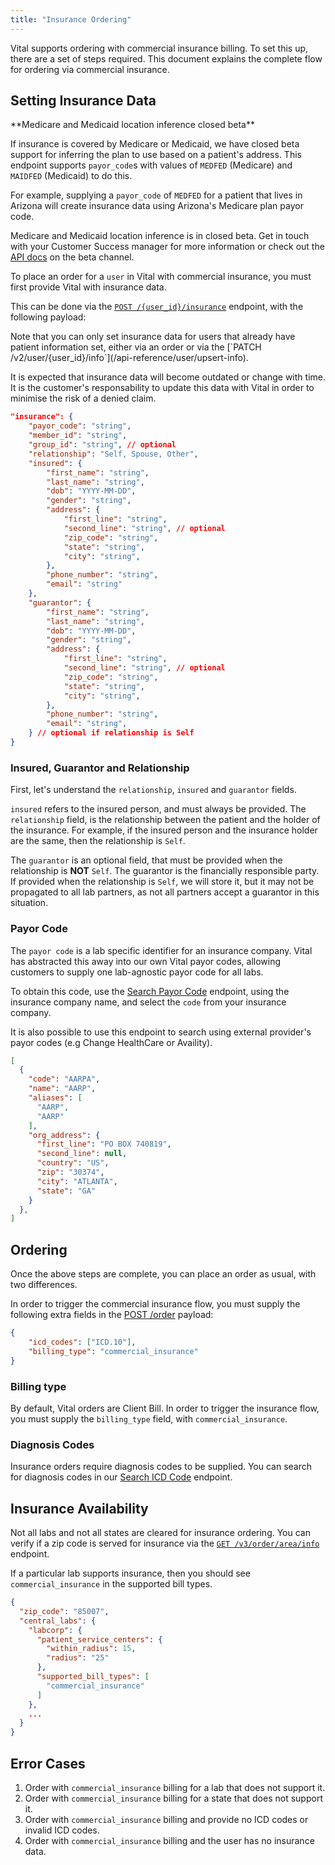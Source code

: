 ```yaml
---
title: "Insurance Ordering"
---
```



<FeatureBeta />

Vital supports ordering with commercial insurance billing. To set this up, there are a set of steps required. This document explains the complete flow for ordering via commercial insurance.


## Setting Insurance Data

<Note>
**Medicare and Medicaid location inference closed beta**

If insurance is covered by Medicare or Medicaid, we have closed beta support for inferring the plan to use based on a patient's address. This endpoint supports `payor_code`s with values of `MEDFED` (Medicare) and
`MAIDFED` (Medicaid) to do this.

For example, supplying a `payor_code` of `MEDFED` for a patient that lives in Arizona will create insurance data using Arizona's Medicare plan payor code.

Medicare and Medicaid location inference is in closed beta. Get in touch with your Customer Success manager for more information or check out the [API docs](/api-reference/user/create-insurance) on the beta channel.
</Note>

To place an order for a `user` in Vital with commercial insurance, you must first provide Vital with insurance data.

This can be done via the [`POST /{user_id}/insurance`](/api-reference/user/create-insurance) endpoint, with the following payload:

<Note>
Note that you can only set insurance data for users that already have patient information set, either via an order or via the [`PATCH /v2/user/{user_id}/info`](/api-reference/user/upsert-info).
</Note>

It is expected that insurance data will become outdated or change with time. It is the customer's responsability to update this data with Vital in order to minimise the risk of a denied claim.

```json
"insurance": {
    "payor_code": "string",
    "member_id": "string",
    "group_id": "string", // optional
    "relationship": "Self, Spouse, Other",
    "insured": {
        "first_name": "string",
        "last_name": "string",
        "dob": "YYYY-MM-DD",
        "gender": "string",
        "address": {
            "first_line": "string", 
            "second_line": "string", // optional
            "zip_code": "string",
            "state": "string",
            "city": "string",
        },
        "phone_number": "string",
        "email": "string"
    },
    "guarantor": {
        "first_name": "string",
        "last_name": "string",
        "dob": "YYYY-MM-DD",
        "gender": "string",
        "address": {
            "first_line": "string", 
            "second_line": "string", // optional
            "zip_code": "string",
            "state": "string",
            "city": "string",
        },
        "phone_number": "string",
        "email": "string",
    } // optional if relationship is Self
}
```

### Insured, Guarantor and Relationship

First, let's understand the `relationship`, `insured` and `guarantor` fields.

`insured` refers to the insured person, and must always be provided. The `relationship` field, is the relationship between the patient and the holder of the insurance.
For example, if the insured person and the insurance holder are the same, then the relationship is `Self`.

The `guarantor` is an optional field, that must be provided when the relationship is **NOT** `Self`. The guarantor is the financially responsible party. If provided when the relationship is `Self`, we will store it, but it may not be propagated to all lab partners, as not all partners accept a guarantor in this situation.


### Payor Code

The `payor code` is a lab specific identifier for an insurance company. Vital has abstracted this away into our own Vital payor codes, allowing customers to supply one lab-agnostic payor code for all labs.

To obtain this code, use the [Search Payor Code](/api-reference/lab-testing-insurance/search-payor-get) endpoint, using the insurance company name, and select the `code` from your insurance company.

It is also possible to use this endpoint to search using external provider's payor codes (e.g Change HealthCare or Availity).

```json
[
  {
    "code": "AARPA",
    "name": "AARP",
    "aliases": [
      "AARP",
      "AARP"
    ],
    "org_address": {
      "first_line": "PO BOX 740819",
      "second_line": null,
      "country": "US",
      "zip": "30374",
      "city": "ATLANTA",
      "state": "GA"
    }
  },
]
```



## Ordering

Once the above steps are complete, you can place an order as usual, with two differences.

In order to trigger the commercial insurance flow, you must supply the following extra fields in the [POST /order](/api-reference/lab-testing/create-order) payload:

```json
{
	"icd_codes": ["ICD.10"], 
	"billing_type": "commercial_insurance" 
}
```

### Billing type

By default, Vital orders are Client Bill. In order to trigger the insurance flow, you must supply the `billing_type` field, with `commercial_insurance`.

### Diagnosis Codes

Insurance orders require diagnosis codes to be supplied. You can search for diagnosis codes in our [Search ICD Code](/api-reference/lab-testing-insurance/search-diagnosis) endpoint.



## Insurance Availability

Not all labs and not all states are cleared for insurance ordering. You can verify if a zip code is served for insurance via the [`GET /v3/order/area/info`](/api-reference/lab-testing/area-info) endpoint.

If a particular lab supports insurance, then you should see `commercial_insurance` in the supported bill types.

```json
{
  "zip_code": "85007",
  "central_labs": {
    "labcorp": {
      "patient_service_centers": {
        "within_radius": 15,
        "radius": "25"
      },
      "supported_bill_types": [
        "commercial_insurance"
      ]
    },
    ...
  }
}
```


## Error Cases

1. Order with `commercial_insurance` billing for a lab that does not support it.
2. Order with `commercial_insurance` billing for a state that does not support it.
3. Order with `commercial_insurance` billing and provide no ICD codes or invalid ICD codes.
4. Order with `commercial_insurance` billing and the user has no insurance data.
